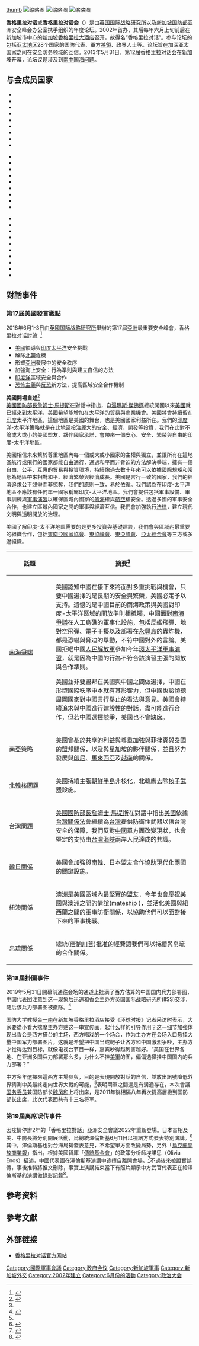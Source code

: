 {{POV|time=2022-04-24T12:27:39+00:00}}
[[文件:Shangri-la_member_countries.png|thumb]]
[[File:CJCS_and_SECDEF_at_Day_1_of_Shangri-La_Dialogue_PB383_(34678470340).jpg|缩略图]]
[[File:Defense.gov_News_Photo_120602-D-BW835-247_-_Secretary_of_Defense_Leon_E._Panetta_2nd_from_right_meets_informally_with_the_Philippines_Secretary_of_National_Defense_Voltaire_Gazmin_right_at_the.jpg|缩略图]]
[[File:CJCS_and_SECDEF_at_Day_1_of_Shangri-La_Dialogue_PB383_(34678470600).jpg|缩略图]]

'''香格里拉对话'''或'''香格里拉对话会'''（{{Lang-en|The Shangri-La Dialogue}}）是由[[英国|英国]][[国际战略研究所|国际战略研究所]]以及[[新加坡国防部|新加坡国防部]]亚洲安全峰会办公室携手组织的年度论坛。2002年首办，其后每年六月上旬前后在新加坡市中心的[[新加坡香格里拉大酒店|新加坡香格里拉大酒店]]召开，故得名“香格里拉对话”。参与论坛的包括[[亚太地区|亚太地区]]28个国家的国防代表、軍方[[將領|將領]]、政界人士等。论坛旨在加深亚太国家之间在安全防务领域的互信。2013年5月31日，第12届香格里拉对话会在新加坡开幕，论坛议题涉及到[[南中国海问题|南中国海问题]]{{参|1={{Cite web|url=http://world.people.com.cn/n/2013/0602/c157278-21701768.html|title=香格里拉对话聚焦东海南海|publisher=人民网引自《钱江晚报》|date=2013-06-02|accessdate=2013-06-02|language=zh-cn|archive-date=2013-10-16|archive-url=https://web.archive.org/web/20131016122144/http://world.people.com.cn/n/2013/0602/c157278-21701768.html|dead-url=no}}}}。

== 与会成员国家 ==
{{Col-begin|width=500px}}
{{Col-3}}
* {{澳大利亚}}
* {{文莱}}
* {{缅甸}}
* {{柬埔寨}}
* {{加拿大}}
* {{智利}}
* {{中华人民共和国}}
* {{法国}}
* {{德国}}
{{Col-3}}
* {{印度}}
* {{印度尼西亚}}
* {{日本}}
* {{老挝}}
* {{马来西亚}}
* {{蒙古}}
* {{新西兰}}
* {{巴基斯坦}}
* {{菲律宾}}
{{Col-3}}
* {{俄罗斯}}
* {{韩国}}
* {{斯里兰卡}}
* {{新加坡}}
* {{瑞典}}
* {{泰国}}
* {{东帝汶}}
* {{英国}}
* {{美国}}
* {{越南}}
{{Col-3}}
{{Col-end}}

==對話事件==

===第17屆美國發言觀點===
2018年6月1-3日由[[英國|英國]][[国际战略研究所|国际战略研究所]]舉辦的第17屆[[亞洲|亞洲]]最重要安全峰會，香格里拉对话討論: <ref name="agenda">{{cite news| title=IISS SHANGRI-LA DIALOGUE 17th Asia Security Summit 1 – 3 June 2018, Singapore | url = https://www.iiss.org/-/media//documents/events/shangri-la%20dialogue/sld%2018/sld18%20speaker%20agenda.pdf?la=en | language=en}}</ref>

* [[美國|美國]]領導與[[印度|印度]][[太平洋|太平洋]]安全挑戰
* 解除[[北韓|北韓]]危機
* 形塑[[亞洲|亞洲]]發展中的安全秩序
* 加強海上安全：行為準則與建立自信的方法
* [[印度洋|印度洋]]區域安全與合作
* [[恐怖主義|恐怖主義]]與[[反恐|反恐]]新方法，提高區域安全合作機制

'''美國開場自述'''<ref name="United States Secretary of Defense">{{cite web|url=https://www.defense.gov/News/Transcripts/Transcript-View/Article/1538599/remarks-by-secretary-mattis-at-plenary-session-of-the-2018-shangri-la-dialogue/|title=Remarks by Secretary Mattis at Plenary Session of the 2018 Shangri-La Dialogue|publisher=美國國防部|language=en|accessdate=2018-06-02|archive-date=2018-06-12|archive-url=https://web.archive.org/web/20180612065450/https://www.defense.gov/News/Transcripts/Transcript-View/Article/1538599/remarks-by-secretary-mattis-at-plenary-session-of-the-2018-shangri-la-dialogue/|dead-url=no}}</ref> <br>
[[美國國防部長|美國國防部長]][[詹姆士·馬提斯|詹姆士·馬提斯]]在對話中指出，自[[湯瑪斯·傑佛遜|湯瑪斯·傑佛遜]]總統開國以來[[美國|美國]]就已經來到[[太平洋|太平洋]]，美國希望能增加在太平洋的貿易與商業機會。美國將會持續留在[[印度|印度]]太平洋地區，這個地區是美國的舞台，也是美國國家利益所在。我們的[[印度洋|印度洋]]-太平洋策略就是在此地區投注龐大的安全、經濟、開發等投資，我們在此對不論或大或小的美國盟友、夥伴國家承諾，會帶來一個安心、安全、繁榮與自由的印度-太平洋地區。

美國相信未來繫於尊重地區內每一個或大或小國家的主權與獨立，並讓所有在這地區航行或飛行的國家都能自由通行，通過和平而非脅迫的方法解決爭端，擁有一個自由、公平、互惠的貿易與投資環境，持續像過去數十年來可以依據[[聯合國海洋法公約|國際規矩]]和常態為地區帶來相對和平、經濟繁榮與經濟成長。美國是言行一致的國家，我們的經濟追求公平競爭而非掠奪，我們的原則一致，易於依循。我們認為在印度-太平洋地區不應該有任何單一國家稱霸印度-太平洋地區。我們會提供包括軍事設備、軍事訓練與[[環太平洋軍事演習|軍事演習]]以確保區域內國家的[[航海|航海]]權與[[航空|航空]]權安全。透過多國的軍事安全合作，也建立區域內國家之間的軍事與經濟互信。我們會加強執行[[聯合國海洋法公約|法律]]，建立現代文明與透明開放的治理。

美國了解印度-太平洋地區需要的是更多投資與基礎建設，我們會與區域內最重要的組織合作，包括[[東南亞國家協會|東南亞國家協會]]、[[東協峰會|東協峰會]]、[[東亞峰會|東亞峰會]]、[[亞太經合會|亞太經合會]]等三方或多邊組織。

{| class="wikitable"
|-
! 話題 !! 摘要<ref name="United States Secretary of Defense" />
|-
|width="110px"|[[南海爭端|南海爭端]] ||美國認知中國在接下來將面對多重挑戰與機會，只要中國選擇的是長期的安全與繁榮，美國必定予以支持。遺憾的是中國目前的南海政策與美國對印度-太平洋區域的開放準則相抵觸，中國面對[[南海爭議|南海爭議]]在人工島礁的軍事化設施，包括反艦飛彈、地對空飛彈、電子干擾以及部署在[[永興島|永興島]]的轟炸機，都是恐嚇與脅迫的舉動，不符中國對外的言論。美國拒絕中國[[人民解放軍|人民解放軍]]參加今年[[環太平洋軍事演習|環太平洋軍事演習]]，就是因為中國的行為不符合該演習主張的開放與合作準則。

美國並非要盟邦在美國與中國之間做選擇，中國在形塑國際秩序中本就有其影響力，但中國也該傾聽周圍國家對中國言行舉止的看法與意見。美國會持續追求與中國進行建設性的對話，盡可能進行合作，但若中國選擇競爭，美國也不會缺席。
|-
| 南亞策略 || 美國會基於共享的利益與尊重加強與[[菲律賓|菲律賓]]與[[泰國|泰國]]的盟邦關係，以及與[[星加坡|星加坡]]的夥伴關係，並且努力發展與[[印尼|印尼]]、[[馬來西亞|馬來西亞]]及[[越南|越南]]的關係。
|-
| [[北韓核問題|北韓核問題]] || 美國持續主張[[朝鮮半島|朝鮮半島]]非核化，北韓應去除[[核子武器|核子武器]]設施。
|-
| [[台灣問題|台灣問題]] || [[美國國防部長|美國國防部長]][[詹姆士·馬提斯|詹姆士·馬提斯]]在對話中指出[[美國|美國]]依據[[台灣關係法|台灣關係法]]會繼續為[[台灣|台灣]]提供防衛性武器以供台灣安全的保障，我們反對[[中國|中國]]單方面改變現狀，也會堅定的支持由[[台灣海峽|台灣海峽]]兩岸人民達成的共識。
|-
| [[韓日關係|韓日關係]] || 美國會加強與南韓、日本盟友合作協助現代化兩國的關鍵設施。
|-
| 紐澳關係 || 澳洲是美國區域內最堅實的盟友，今年也會慶祝美國與澳洲之間的情誼([https://en.wikipedia.org/wiki/Mateship mateship] {{Wayback|url=https://en.wikipedia.org/wiki/Mateship |date=20181014060452 }})，並活化美國與紐西蘭之間的軍事防衛關係，以協助他們可以面對接下來的軍事挑戰。
|-
| 帛琉關係 || 總統([[唐納川普|唐納川普]])批准的經費讓我們可以持續與帛琉的合作關係。
|}

===第18屆掛圖事件===
2019年5月31日開幕前通往会场的通道上挂满了西方估算的中国国内兵力部署图，中国代表团注意到这一现象后迅速和香会主办方英国国际战略研究所(IISS)交涉，随后该兵力部署图被撤除。<ref name=1905huanq>{{Cite web |url=http://world.huanqiu.com/exclusive/2019-05/14963696.html?agt=15438 |title=人民日報-“香会”会场挂中国国内兵力部署图 |accessdate=2019-06-01 |archive-date=2019-09-03 |archive-url=https://web.archive.org/web/20190903031244/http://world.huanqiu.com/exclusive/2019-05/14963696.html?agt=15438 |dead-url=no }}</ref>

国防大学教授[[金一南|金一南]]在新加坡香格里拉酒店接受《环球时报》记者采访时表示，大家要從小看大揣摩主办方贴这一串宣传画，起什么样的引导作用？这一细节加強体现出香会是西方搭台的主场，西方唱戏的一个场合，作为主办方在会场入口悬挂大量中国军力部署图片，这就是希望把中国当成靶子让各方和中国激烈争吵，主办方才觉得达到目标，就像电视台节目一样，嘉宾吵得越厉害越好。“美国在世界各地、在亚洲多国兵力部署那么多，为什么不挂[[美軍|美軍]]的图，偏偏选择挂中国国内的兵力部署？”

中方多年選擇來這西方主場參與，目的是表現開放對話的自信，並放出訊號降低外界猜測中美最終走向世界大戰的可能，<ref name=1905huanq />表明兩軍之間還是有溝通存在，本次會議[[国务委员|国务委员]]兼国防部长[[魏凤和|魏凤和]]上将出席，是2011年後相隔八年再次提高層級到国防部长出席，此次代表团共有十三名将军。

===第19屆离席误传事件===
因疫情停辦2年的「香格里拉對話」亞洲安全會議2022年重新登場。日本首相及美、中防長將分別開展活動，烏總統澤倫斯基6月11日以視訊方式發表特別演講。<ref>{{Cite web |url=https://www.chinatimes.com/realtimenews/20220609004238-260408?chdtv|title=香格里拉對話將登場 烏克蘭總統11日視訊演講|dead-url=no }}</ref>其中，澤倫斯基也對台海局勢發表意見，不希望單方面改變局勢，另外「[[烏克蘭開放商業報|烏克蘭開放商業報]]」指出，根據美國智庫「[[傳統基金會|傳統基金會]]」的政策分析師埃諾思（Olivia Enos）描述，中國代表團在澤倫斯基演講中途擅自離開會場。<ref>{{Cite web |url=https://www.cna.com.tw/news/aipl/202206120012.aspx |title=澤倫斯基香格里拉演講 華郵：烏克蘭迄今最挺台言論[影]|dead-url=no }}</ref>不過後來被證實誤傳，事後推特將推文刪除，事實上演講結束當下有照片顯示中方武官代表正在給澤倫斯基的演講做錄影記錄<ref>{{Cite web |url=https://news.ltn.com.tw/news/world/breakingnews/3957424 |title=澤倫斯基「香格里拉對話」視訊演說 中國代表被爆中途離席|dead-url=no}}</ref>。

== 参考资料 ==
{{RefFoot}}

== 參考文獻 ==
{{Reflist}}

== 外部链接 ==
* {{En}}[http://www.iiss.org/en/events/shangri-s-la-s-dialogue 香格里拉对话官方网站] {{Wayback|url=http://www.iiss.org/en/events/shangri-s-la-s-dialogue |date=20130612191253 }}

{{DEFAULTSORT:S}}
[[Category:國際軍事會議|Category:國際軍事會議]]
[[Category:政府会议|Category:政府会议]]
[[Category:新加坡軍事|Category:新加坡軍事]]
[[Category:新加坡外交|Category:新加坡外交]]
[[Category:2002年建立|Category:2002年建立]]
[[Category:6月份的活動|Category:6月份的活動]]
[[Category:政治大会|Category:政治大会]]